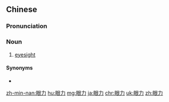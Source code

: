 ==Chinese==
{{zh-forms}}

===Pronunciation===
{{zh-pron
|m=yǎnlì
|c=ngaan5 lik6
|mn=qz:gán-lia̍k/tw,xm,zz:gán-le̍k
|cat=n
}}

===Noun===
{{zh-noun}}

# [[eyesight]]

====Synonyms====
* {{zh-l|視力}}

{{zh-cat|Advanced}}

[[zh-min-nan:眼力]]
[[hu:眼力]]
[[mg:眼力]]
[[ja:眼力]]
[[chr:眼力]]
[[uk:眼力]]
[[zh:眼力]]